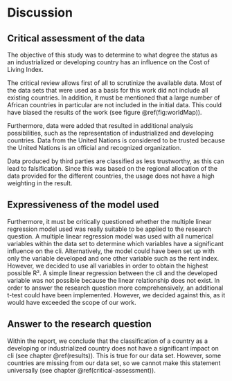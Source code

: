 # Discussion

## Critical assessment of the data {#critical-assessment}

The objective of this study was to determine to what degree the status as an industrialized or developing country has an influence on the Cost of Living Index.

The critical review allows first of all to scrutinize the available data. Most of the data sets that were used as a basis for this work did not include all existing countries. In addition, it must be mentioned that a large number of African countries in particular are not included in the initial data. This could have biased the results of the work (see figure \@ref(fig:worldMap)).

Furthermore, data were added that resulted in additional analysis possibilities, such as the representation of industrialized and developing countries. Data from the United Nations is considered to be trusted because the United Nations is an official and recognized organization.

Data produced by third parties are classified as less trustworthy, as this can lead to falsification. Since this was based on the regional allocation of the data provided for the different countries, the usage does not have a high weighting in the result.

## Expressiveness of the model used

Furthermore, it must be critically questioned whether the multiple linear regression model used was really suitable to be applied to the research question. A multiple linear regression model was used with all numerical variables within the data set to determine which variables have a significant influence on the cli. Alternatively, the model could have been set up with only the variable developed and one other variable such as the rent index. However, we decided to use all variables in order to obtain the highest possible R². A simple linear regression between the cli and the developed variable was not possible because the linear relationship does not exist. In order to answer the research question more comprehensively, an additional t-test could have been implemented. However, we decided against this, as it would have exceeded the scope of our work.

## Answer to the research question

Within the report, we conclude that the classification of a country as a developing or industrialized country does not have a significant impact on cli (see chapter \@ref(results)). This is true for our data set. However, some countries are missing from our data set, so we cannot make this statement universally (see chapter \@ref(critical-assessment)).
